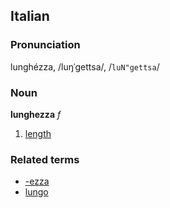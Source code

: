 ==Italian==
===Pronunciation===
lunghézza, /luŋˈgettsa/, /<tt>luN"gettsa</tt>/
===Noun===
'''lunghezza''' ''f''

# [[length]]

===Related terms===
*[[-ezza]]
*[[lungo]]